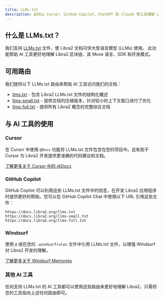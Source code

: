 ```yaml
---
title: LLMs.txt
description: 如何让 Cursor、GitHub Copilot、ChatGPT 和 Claude 等工具理解 Libra2 文档。
---
```


## 什么是 LLMs.txt？

我们支持 [LLMs.txt](https://llmstxt.org/) 文件，使 Libra2 文档可供大型语言模型 (LLMs) 使用。
此功能帮助 AI 工具更好地理解 Libra2 区块链、其 Move 语言、SDK 和开发模式。

## 可用路由

我们提供以下 LLMs.txt 路由来帮助 AI 工具访问我们的文档：

- [llms.txt](/llms.txt) - 包含 Libra2 LLMs.txt 文件的结构化概述
- [llms-small.txt](/llms-small.txt) - 提供文档的压缩版本，针对较小的上下文窗口进行了优化
- [llms-full.txt](/llms-full.txt) - 提供所有 Libra2 概念的完整综合文档

## 与 AI 工具的使用

### Cursor

在 Cursor 中使用 `@Docs` 功能将 LLMs.txt 文件包含在您的项目中。这有助于 Cursor 为 Libra2 开发提供更准确的代码建议和文档。

[了解更多关于 Cursor 中的 @Docs](https://docs.cursor.com/context/@-symbols/@-docs)

### GitHub Copilot

GitHub Copilot 可以利用这些 LLMs.txt 文件中的信息，在开发 Libra2 应用程序时提供更好的帮助。您可以在 GitHub Copilot Chat 中使用以下 URL 引用这些文件：

```
https://docs.libra2.org/llms.txt
https://docs.libra2.org/llms-small.txt
https://docs.libra2.org/llms-full.txt
```

### Windsurf

使用 `@` 或在您的 `.windsurfrules` 文件中引用 LLMs.txt 文件，以增强 Windsurf 对 Libra2 开发的理解。

[了解更多关于 Windsurf Memories](https://docs.codeium.com/windsurf/memories#memories-and-rules)

### 其他 AI 工具

任何支持 LLMs.txt 的 AI 工具都可以使用这些路由来更好地理解 Libra2。只需将您的工具指向上述任何路由即可。

